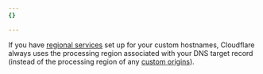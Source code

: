 ```yaml
---
{}

---
```


If you have [regional services](/data-localization/regional-services/) set up for your custom hostnames, Cloudflare always uses the processing region associated with your DNS target record (instead of the processing region of any [custom origins](/cloudflare-for-platforms/cloudflare-for-saas/start/advanced-settings/custom-origin/)).
